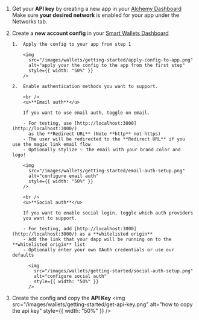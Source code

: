 1.  Get your **API key** by creating a new app in your [Alchemy Dashboard](https://dashboard.alchemy.com/signup)
    <Warning>
      Make sure **your desired network** is enabled for your app under the
      Networks tab.
    </Warning>
2.  Create a **new account config** in your [Smart Wallets Dashboard](https://dashboard.alchemy.com/signup)

        1.  Apply the config to your app from step 1

            <img
              src="/images/wallets/getting-started/apply-config-to-app.png"
              alt="apply your the config to the app from the first step"
              style={{ width: "50%" }}
            />

        2.  Enable authentication methods you want to support.

            <br />
            <u>**Email auth**</u>

            If you want to use email auth, toggle on email.

            - For testing, use [http://localhost:3000](http://localhost:3000/)
              as the **Redirect URL** (Note **http** not https)
            - The user will be redirected to the **Redirect URL** if you use the magic link email flow
            - Optionally stylize ✨ the email with your brand color and logo!

            <img
              src="/images/wallets/getting-started/email-auth-setup.png"
              alt="configure email auth"
              style={{ width: "50%" }}
            />

            <br />
            <u>**Social auth**</u>

            If you want to enable social login, toggle which auth providers
            you want to support.

            - For testing, add [http://localhost:3000](http://localhost:3000/) as a **whitelisted origin**
            - Add the link that your dapp will be running on to the **whitelisted origin** list
            - Optionally enter your own OAuth credentials or use our defaults

              <img
                src="/images/wallets/getting-started/social-auth-setup.png"
                alt="configure social auth"
                style={{ width: "50%" }}
              />

3.  Create the config and copy the **API Key**
    <img
      src="/images/wallets/getting-started/get-api-key.png"
      alt="how to copy the api key"
      style={{ width: "50%" }}
    />
